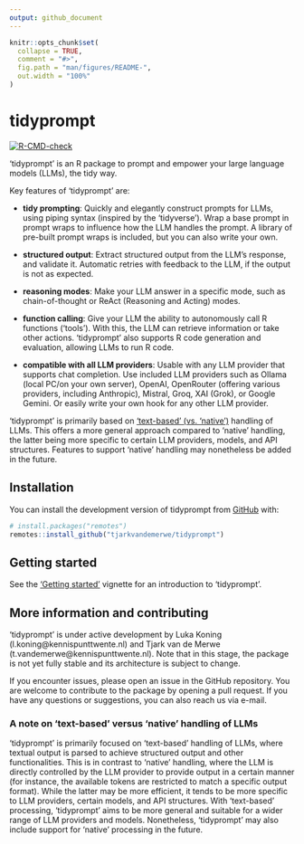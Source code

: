```yaml
---
output: github_document
---
```


<!-- README.md is generated from README.Rmd. Please edit that file -->

```r
knitr::opts_chunk$set(
  collapse = TRUE,
  comment = "#>",
  fig.path = "man/figures/README-",
  out.width = "100%"
)
```

# tidyprompt

<!-- badges: start -->
[![R-CMD-check](https://github.com/tjarkvandemerwe/tidyprompt/actions/workflows/R-CMD-check.yaml/badge.svg)](https://github.com/tjarkvandemerwe/tidyprompt/actions/workflows/R-CMD-check.yaml)
<!-- badges: end -->

'tidyprompt' is an R package to prompt and empower your large language models (LLMs), 
the tidy way.

Key features of 'tidyprompt' are:

* **tidy prompting**: Quickly and elegantly construct prompts for LLMs, using piping syntax (inspired by the 'tidyverse'). 
Wrap a base prompt in prompt wraps to influence how the LLM handles the prompt. A library of pre-built prompt wraps is included, but you can
also write your own.

* **structured output**: Extract structured output from the LLM's response, and validate it. Automatic retries with feedback to the LLM, if the output is not as expected.

* **reasoning modes**: Make your LLM answer in a specific mode, such as chain-of-thought or ReAct (Reasoning and Acting) modes.

* **function calling**: Give your LLM the ability to autonomously call R functions ('tools'). With this, the LLM can retrieve information or take other actions.
'tidyprompt' also supports R code generation and evaluation, allowing LLMs to run R code.

* **compatible with all LLM providers**: Usable with any LLM provider that supports chat completion. Use included LLM providers such as Ollama (local PC/on your own server), OpenAI, OpenRouter (offering various providers, including Anthropic), Mistral, Groq, XAI (Grok), or Google Gemini. Or easily write your own hook for any other LLM provider.

'tidyprompt' is primarily based on ['text-based' (vs. 'native')](#a-note-on-text-based-versus-native-handling-of-llms) handling
of LLMs. This offers a more general approach compared to 'native' handling, the latter
being more specific to certain LLM providers, models, and API structures. Features to support 'native' handling may 
nonetheless be added in the future.

## Installation

You can install the development version of tidyprompt from [GitHub](https://github.com/tjarkvandemerwe/tidyprompt) with:

``` r
# install.packages("remotes")
remotes::install_github("tjarkvandemerwe/tidyprompt")
```

## Getting started

See the ['Getting started'](https://tjarkvandemerwe.github.io/tidyprompt/articles/getting_started.html) vignette for an introduction to 'tidyprompt'.

## More information and contributing

'tidyprompt' is under active development by Luka Koning (l.koning@kennispunttwente.nl) and
Tjark van de Merwe (t.vandemerwe@kennispunttwente.nl). Note that in this stage,
the package is not yet fully stable and its architecture is subject to change.

If you encounter issues, please open an issue in the GitHub repository. You are 
welcome to contribute to the package by opening a pull request. If you have any
questions or suggestions, you can also reach us via e-mail.

### A note on 'text-based' versus 'native' handling of LLMs

'tidyprompt' is primarily focused on 'text-based' handling of LLMs, where
textual output is parsed to achieve structured output and other functionalities.
This is in contrast to 'native' handling, where the LLM is directly controlled
by the LLM provider to provide output in a certain manner (for instance, the 
available tokens are restricted to match a specific output format). While the 
latter may be more efficient, it tends to be more specific to LLM providers,
certain models, and API structures. With 'text-based' processing, 'tidyprompt'
aims to be more general and suitable for a wider range of LLM providers and models.
Nonetheless, 'tidyprompt' may also include support for 'native' processing in the future.
